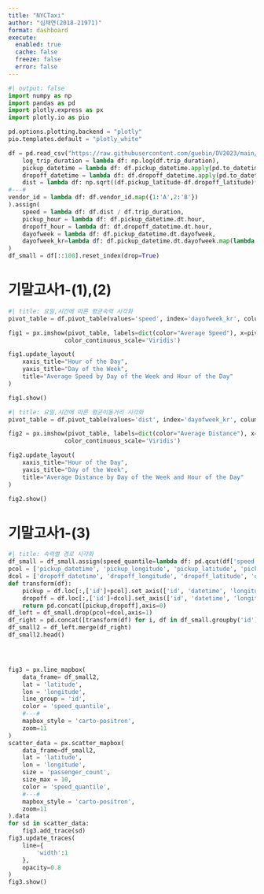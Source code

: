 ```yaml
---
title: "NYCTaxi"
author: "심채연(2018-21971)"
format: dashboard
execute: 
  enabled: true
  cache: false
  freeze: false
  error: false
---
```


```python
#| output: false
import numpy as np
import pandas as pd
import plotly.express as px
import plotly.io as pio

pd.options.plotting.backend = "plotly"
pio.templates.default = "plotly_white"

df = pd.read_csv("https://raw.githubusercontent.com/guebin/DV2023/main/posts/NYCTaxi.csv").assign(
    log_trip_duration = lambda df: np.log(df.trip_duration),
    pickup_datetime = lambda df: df.pickup_datetime.apply(pd.to_datetime),
    dropoff_datetime = lambda df: df.dropoff_datetime.apply(pd.to_datetime),
    dist = lambda df: np.sqrt((df.pickup_latitude-df.dropoff_latitude)**2 + (df.pickup_longitude-df.dropoff_longitude)**2),
#---#
vendor_id = lambda df: df.vendor_id.map({1:'A',2:'B'})
).assign(
    speed = lambda df: df.dist / df.trip_duration,
    pickup_hour = lambda df: df.pickup_datetime.dt.hour,
    dropoff_hour = lambda df: df.dropoff_datetime.dt.hour,
    dayofweek = lambda df: df.pickup_datetime.dt.dayofweek, 
    dayofweek_kr=lambda df: df.pickup_datetime.dt.dayofweek.map(lambda x: {0: '월', 1: '화', 2: '수', 3: '목', 4: '금', 5: '토', 6: '일'}.get(x))
)
df_small = df[::100].reset_index(drop=True)
```



# 기말고사1-(1),(2)

```python
#| title: 요일,시간에 따른 평균속력 시각화        
pivot_table = df.pivot_table(values='speed', index='dayofweek_kr', columns='pickup_hour', aggfunc='mean')

fig1 = px.imshow(pivot_table, labels=dict(color="Average Speed"), x=pivot_table.columns, y=pivot_table.index,
                color_continuous_scale='Viridis')

fig1.update_layout(
    xaxis_title="Hour of the Day",
    yaxis_title="Day of the Week",
    title="Average Speed by Day of the Week and Hour of the Day"
)

fig1.show()
```


```python
#| title: 요일,시간에 따른 평균이동거리 시각화        
pivot_table = df.pivot_table(values='dist', index='dayofweek_kr', columns='pickup_hour', aggfunc='mean')

fig2 = px.imshow(pivot_table, labels=dict(color="Average Distance"), x=pivot_table.columns, y=pivot_table.index,
                color_continuous_scale='Viridis')

fig2.update_layout(
    xaxis_title="Hour of the Day",
    yaxis_title="Day of the Week",
    title="Average Distance by Day of the Week and Hour of the Day"
)

fig2.show()
```


# 기말고사1-(3)

```python
#| title: 속력별 경로 시각화
df_small = df_small.assign(speed_quantile=lambda df: pd.qcut(df['speed'], 4, labels=['매우느림', '조금느림', '조금빠름', '매우빠름']))
pcol = ['pickup_datetime', 'pickup_longitude', 'pickup_latitude', 'pickup_hour']
dcol = ['dropoff_datetime', 'dropoff_longitude', 'dropoff_latitude', 'dropoff_hour']
def transform(df):
    pickup = df.loc[:,['id']+pcol].set_axis(['id', 'datetime', 'longitude', 'latitude', 'hour'],axis=1).assign(type = 'pickup')
    dropoff = df.loc[:,['id']+dcol].set_axis(['id', 'datetime', 'longitude', 'latitude', 'hour'],axis=1).assign(type = 'dropoff')
    return pd.concat([pickup,dropoff],axis=0)
df_left = df_small.drop(pcol+dcol,axis=1)
df_right = pd.concat([transform(df) for i, df in df_small.groupby('id')]).reset_index(drop=True)
df_small2 = df_left.merge(df_right)
df_small2.head()




fig3 = px.line_mapbox(
    data_frame= df_small2,
    lat = 'latitude',
    lon = 'longitude',
    line_group = 'id',
    color = 'speed_quantile',
    #---#
    mapbox_style = 'carto-positron',
    zoom=11
)
scatter_data = px.scatter_mapbox(
    data_frame=df_small2,
    lat = 'latitude',
    lon = 'longitude',
    size = 'passenger_count',
    size_max = 10,
    color = 'speed_quantile',
    #---#
    mapbox_style = 'carto-positron',
    zoom=11
).data 
for sd in scatter_data: 
    fig3.add_trace(sd)
fig3.update_traces(
    line={
        'width':1
    },
    opacity=0.8
)
fig3.show()
```